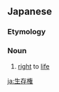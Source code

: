 ==Japanese==
{{ja-kanjitab|せい|ぞん|けん|yomi=on}}
{{wikipedia|lang=ja}}

===Etymology===
{{suffix|生存|権|t1=existence|t2=right|lang=ja|sort=せいぞんけん}}

===Noun===
{{ja-noun|せいぞんけん}}

# [[right]] to [[life]]
#: {{ja-usex|核兵器は人類の'''生存権'''を脅かす。|かくへいき は じんるい の '''せいぞんけん''' を おびやかす。|Nuclear weapons threaten the "right to life" of all humankind.}}

[[ja:生存権]]